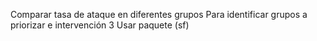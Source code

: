 Comparar tasa de ataque en diferentes grupos
Para identificar grupos a priorizar e intervención
3 Usar paquete (sf)
